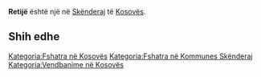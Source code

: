 {{Fshat në 
 | Emri                = Retijë
 | EmriAlt                = 
 | NAME_SHORT_FORM=      
 | NAME_GENERIC=      
 | NAME_SORT_NAME_RO=      RETIJE
 | FULL_NAME_RO = Retijë
 | FULL_NAME_ND_RO=Retije
 | SORT_NAME_RG=RETIJE
 | FULL_NAME_RG=Retijë
 | FULL_NAME_ND_RG=Retije
 | SRP_NAME_SHORT_FORM=      
 | SRP_NAME_GENERIC=      
 | SRP_NAME_SORT_NAME_RO=      
 | SRP_FULL_NAME_RO = 
 | SRP_FULL_NAME_ND_RO=
 | SRP_SORT_NAME_RG=
 | SRP_FULL_NAME_RG=
 | SRP_FULL_NAME_ND_RG=
 | Emri (Rasa dhanore) = 
 | Figura              = 
 | Shteti              = Kosovo
 | Komuna              = Skënderaj
 | Kodi postar         = 
 | Sipërfaqja          = 

 | Popullsia           = 

 | Regj. i popullsisë  = 
 | Dend. e popullsisë  = 
 | Faqja zyrtare       = 
 <!--- Koordinatat ----> 
 | Gjerësia            = 42.3525
 | Gjatësia            = 20.701944
 | Lartësia            = 
}}
'''Retijë''' është një [[]] në [[Skënderaj]] të [[Kosovës]].

<!-- == Gjeografia == -->
<!-- == Historia == -->
<!-- == Demografia == -->
== Shih edhe ==
{{Komuna Skënderaj}}
{{Kosovo-Administrata-Cung}}

[[Kategoria:Fshatra në Kosovës]]
[[Kategoria:Fshatra në Kommunes Skënderaj]]
[[Kategoria:Vendbanime në Kosovës]]
